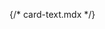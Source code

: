 {/* card-text.mdx */}


<Meta of={comStories} name="Docs"/>

<Title />
<Subtitle />
<Description />


<Primary />

## Properties
<Controls />


<Stories of={comStories} />

### Options to custom:
- Full clone/copy the **Text Card** component and [customize it in a custom theme](https://docs.varbase.vardot.com/v/10.0.x/developers/theme-development-with-varbase/customize-a-varbase-sdc-component-in-a-custom-theme)
- Minimal copy of parts of the component and use for targeted selected entity type or bundle, and have the custom changes with styles(`css`) and scripts(`js`), or even with custom props and slots.
```
{% include 'varbase_components:card-text' with {
  style_size: small,
  card_border: false,
  padded: false,
  equal_height: false,
  anchor_all: false,
  utility_classes: [],
  content_utility_classes: [],
  content: content,
} only %}
```



## Source code
[//]: # (Twig Template source code)
<Source code={templateSource} />
